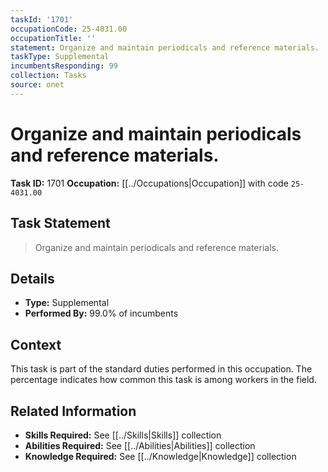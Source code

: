 ```yaml
---
taskId: '1701'
occupationCode: 25-4031.00
occupationTitle: ''
statement: Organize and maintain periodicals and reference materials.
taskType: Supplemental
incumbentsResponding: 99
collection: Tasks
source: onet
---
```

# Organize and maintain periodicals and reference materials.

**Task ID:** 1701
**Occupation:** [[../Occupations|Occupation]] with code `25-4031.00`

## Task Statement

> Organize and maintain periodicals and reference materials.

## Details

- **Type:** Supplemental
- **Performed By:** 99.0% of incumbents

## Context

This task is part of the standard duties performed in this occupation. The percentage indicates how common this task is among workers in the field.

## Related Information

- **Skills Required:** See [[../Skills|Skills]] collection
- **Abilities Required:** See [[../Abilities|Abilities]] collection
- **Knowledge Required:** See [[../Knowledge|Knowledge]] collection
